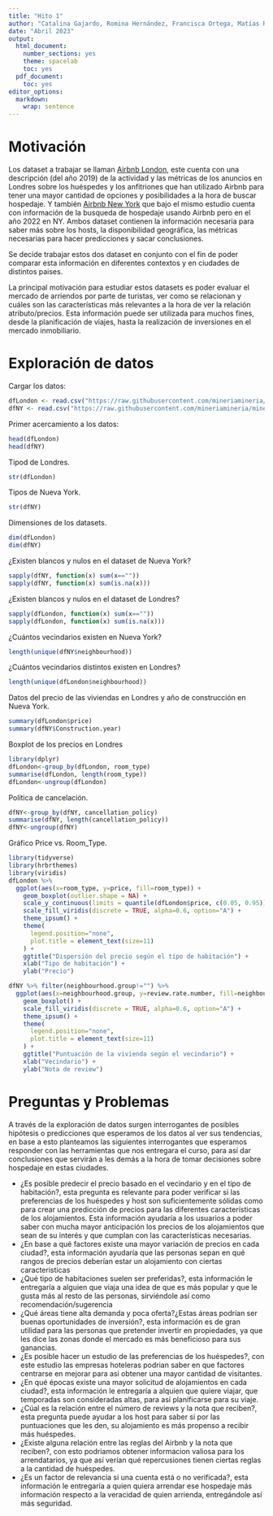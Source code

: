 ```yaml
---
title: "Hito 1"
author: "Catalina Gajardo, Romina Hernández, Francisca Ortega, Matías Rivera y Darlene Sobarzo"
date: "Abril 2023"
output:
  html_document:
    number_sections: yes
    theme: spacelab
    toc: yes
  pdf_document:
    toc: yes
editor_options: 
  markdown: 
    wrap: sentence
---
```


# Motivación
Los dataset a trabajar se llaman [Airbnb London](https://www.kaggle.com/datasets/whenamancodes/london-uk-airbnb-open-data), este cuenta con una descripción (del año 2019) de la actividad y las métricas de los anuncios en Londres sobre los huéspedes y los anfitriones que han utilizado Airbnb para tener una mayor cantidad de opciones y posibilidades a la hora de buscar hospedaje. Y también [Airbnb New York](https://www.kaggle.com/datasets/arianazmoudeh/airbnbopendata) que bajo el mismo estudio cuenta con información de la busqueda de hospedaje usando Airbnb pero en el año 2022 en NY. Ambos dataset contienen la información necesaria para saber más sobre los hosts, la disponibilidad geográfica, las métricas necesarias para hacer predicciones y sacar conclusiones.

Se decide trabajar estos dos dataset en conjunto con el fin de poder comparar esta información en diferentes contextos y en ciudades de distintos paises.

La principal motivación para estudiar estos datasets es poder evaluar el mercado de arriendos por parte de turistas, ver como se relacionan y cuáles son las características más relevantes a la hora de ver la relación atributo/precios. Esta información puede ser utilizada para muchos fines, desde la planificación de viajes, hasta la realización de inversiones en el mercado inmobiliario.

# Exploración de datos

Cargar los datos:
```r
dfLondon <- read.csv("https://raw.githubusercontent.com/mineriamineria/mineria/main/dataLondon.csv", encoding = "UTF-8")
dfNY <- read.csv("https://raw.githubusercontent.com/mineriamineria/mineria/main/dataNY.csv", encoding = "UTF-8")
```


Primer acercamiento a los datos:

```r
head(dfLondon)
head(dfNY)
```
Tipod de Londres.
```r
str(dfLondon)
```
Tipos de Nueva York.
```r
str(dfNY)
```

Dimensiones de los datasets.

```r
dim(dfLondon)
dim(dfNY)
```

¿Existen blancos y nulos en el dataset de Nueva York?

```r
sapply(dfNY, function(x) sum(x==""))
sapply(dfNY, function(x) sum(is.na(x)))
```

¿Existen blancos y nulos en el dataset de Londres?

```r
sapply(dfLondon, function(x) sum(x==""))
sapply(dfLondon, function(x) sum(is.na(x)))
```

¿Cuántos vecindarios existen en Nueva York?

```r
length(unique(dfNY$neighbourhood))
```

¿Cuántos vecindarios distintos existen en Londres?

```r
length(unique(dfLondon$neighbourhood))
```

Datos del precio de las viviendas en Londres y año de construcción en Nueva York.

```r
summary(dfLondon$price)
summary(dfNY$Construction.year)
```
Boxplot de los precios en Londres

```r
library(dplyr)
dfLondon<-group_by(dfLondon, room_type)
summarise(dfLondon, length(room_type))
dfLondon<-ungroup(dfLondon)
```

Política de cancelación.

```r
dfNY<-group_by(dfNY, cancellation_policy)
summarise(dfNY, length(cancellation_policy))
dfNY<-ungroup(dfNY)
```

Gráfico Price vs. Room_Type.

```r
library(tidyverse)
library(hrbrthemes)
library(viridis)
dfLondon %>%
  ggplot(aes(x=room_type, y=price, fill=room_type)) +
    geom_boxplot(outlier.shape = NA) +
    scale_y_continuous(limits = quantile(dfLondon$price, c(0.05, 0.95))) +
    scale_fill_viridis(discrete = TRUE, alpha=0.6, option="A") +
    theme_ipsum() +
    theme(
      legend.position="none",
      plot.title = element_text(size=11)
    ) +
    ggtitle("Dispersión del precio según el tipo de habitación") +
    xlab("Tipo de habitación") +
    ylab("Precio")
```


```r
dfNY %>% filter(neighbourhood.group!="") %>% 
  ggplot(aes(x=neighbourhood.group, y=review.rate.number, fill=neighbourhood.group)) +
    geom_boxplot() +
    scale_fill_viridis(discrete = TRUE, alpha=0.6, option="A") +
    theme_ipsum() +
    theme(
      legend.position="none",
      plot.title = element_text(size=11)
    ) +
    ggtitle("Puntuación de la vivienda según el vecindario") +
    xlab("Vecindario") +
    ylab("Nota de review")
```

# Preguntas y Problemas

A través de la exploración de datos surgen interrogantes de posibles hipótesis o predicciones que esperamos de los datos al ver sus tendencias, en base a esto planteamos las siguientes interrogantes que esperamos responder con las herramientas que nos entregara el curso, para así dar conclusiones que servirán a les demás a la hora de tomar decisiones sobre hospedaje en estas ciudades.

- ¿Es posible predecir el precio basado en el vecindario y en el tipo de habitación?, esta pregunta es relevante para poder verificar si las preferencias de los huéspedes y host son suficientemente sólidas como para crear una predicción de precios para las diferentes características de los alojamientos. Esta información ayudaría a los usuarios a poder saber con mucha mayor anticipación los precios de los alojamientos que sean de su interés y que cumplan con las características necesarias.
- ¿En base a qué factores existe una mayor variación de precios en cada ciudad?, esta información ayudaría que las personas sepan en qué rangos de precios deberían estar un alojamiento con ciertas caracteristicas
- ¿Qué tipo de habitaciones suelen ser preferidas?, esta información le entregaría a alguien que viaja una idea de que es más popular y que le gusta más al resto de las personas, sirviéndole así como recomendación/sugerencia
- ¿Qué áreas tiene alta demanda y poca oferta?¿Estas áreas podrían ser buenas oportunidades de inversión?, esta información es de gran utilidad para las personas que pretender invertir en propiedades, ya que les dice las zonas donde el mercado es más beneficioso para sus ganancias.
- ¿Es posible hacer un estudio de las preferencias de los huéspedes?, con este estudio las empresas hoteleras podrian saber en que factores centrarse en mejorar para asi obtener una mayor cantidad de visitantes.
- ¿En qué épocas existe una mayor solicitud de alojamientos en cada ciudad?, esta información le entregaría a alquien que quiere viajar, que temporadas son consideradas altas, para así planificarse para su viaje.
- ¿Cúal es la relación entre el número de reviews y la nota que reciben?, esta pregunta puede ayudar a los host para saber si por las puntuaciones que les den, su alojamiento es más propenso a recibir más huéspedes.
- ¿Existe alguna relación entre las reglas del Airbnb y la nota que reciben?, con esto podriamos obtener informacion valiosa para los arrendatarios, ya que así verían qué repercusiones tienen ciertas reglas a la cantidad de huéspedes.
- ¿Es un factor de relevancia si una cuenta está o no verificada?, esta información le entregaría a quien quiera arrendar ese hospedaje más información respecto a la veracidad de quien arrienda, entregándole así más seguridad.

